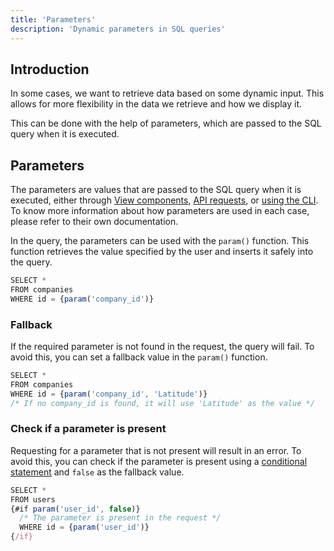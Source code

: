 ```yaml
---
title: 'Parameters'
description: 'Dynamic parameters in SQL queries'
---
```


## Introduction
In some cases, we want to retrieve data based on some dynamic input. This allows for more flexibility in the data we retrieve and how we display it.

This can be done with the help of parameters, which are passed to the SQL query when it is executed.

## Parameters
The parameters are values that are passed to the SQL query when it is executed, either through [View components](/views/basics/running-queries#parameters), [API requests](/guides/examples/api#4-1-passing-parameters-to-your-queries), or [using the CLI](/guides/development/latitude-cli#passing-parameters). To know more information about how parameters are used in each case, please refer to their own documentation.

In the query, the parameters can be used with the `param()` function. This function retrieves the value specified by the user and inserts it safely into the query.

```jsx
SELECT *
FROM companies
WHERE id = {param('company_id')}
```

### Fallback

If the required parameter is not found in the request, the query will fail. To avoid this, you can set a fallback value in the `param()` function.

```jsx
SELECT *
FROM companies
WHERE id = {param('company_id', 'Latitude')}
/* If no company_id is found, it will use 'Latitude' as the value */
```

### Check if a parameter is present

Requesting for a parameter that is not present will result in an error. To avoid this, you can check if the parameter is present using a [conditional statement](/queries/logic/if-else) and `false` as the fallback value.

```jsx
SELECT * 
FROM users
{#if param('user_id', false)}
  /* The parameter is present in the request */
  WHERE id = {param('user_id')}
{/if}
```
